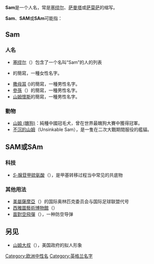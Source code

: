 {{Wiktionary|Sam}}
{{TOC right}}

'''Sam'''是一个人名，常是[[塞缪尔|塞缪尔]]、[[萨曼塔|萨曼塔]]或[[萨莫萨|萨莫萨]]的缩写。

'''Sam'''、'''SAM'''或'''SAm'''可能指：

== Sam ==
=== 人名 ===
* [[塞缪尔|塞缪尔]]（{{lang-en|Samuel}}）包含了一个名叫“Sam”的人的列表
* {{link-en|珊蔓莎|Samantha}}的簡寫，一種女性名字。
* [[撒母耳|撒母耳]] ({{lang|en|Samuel}})的簡寫，一種男性名字。
* [[參孫|參孫]]（{{lang|en|Samson}}）的簡寫，一種男性名字。
*[[山姆懷斯|山姆懷斯]]的簡寫，一種男性名字。

===動物===
* [[山姆_(醜狗)|山姆 (醜狗)]]：純種中國冠毛犬，曾在世界最醜狗大賽中獲得冠軍。
* [[不沉的山姆|不沉的山姆]]（Unsinkable Sam），是一隻在二次大戰期間服役的艦貓。

== SAM或SAm ==
=== 科技 ===
* [[S-腺苷甲硫氨酸|''S''-腺苷甲硫氨酸]]（{{lang-en|''S''-adenosyl methionine}}），是甲基转移过程当中常见的共底物

=== 其他用法 ===
* [[美屬薩摩亞|美屬薩摩亞]]（{{lang-en|American Samoa}}）的国际奥林匹克委员会与国际足球联盟代号
* [[西雅圖藝術博物館|西雅圖藝術博物館]]（{{lang-en|Seattle Art Museum}}）
* [[面對空飛彈|面對空飛彈]]（{{lang-en|Surface-to-Air Missile}}），一种防空导弹

== 另见 ==
* [[山姆大叔|山姆大叔]]（{{lang-en|Uncle Sam}}），美国政府的拟人形象

{{Disambiguation|Cat=三字拉丁字母缩写消歧义}}
{{Disambiguation|Cat=拉丁字母人名消歧义}}
[[Category:欧洲中性名|Category:欧洲中性名]]
[[Category:英格兰名字|Category:英格兰名字]]